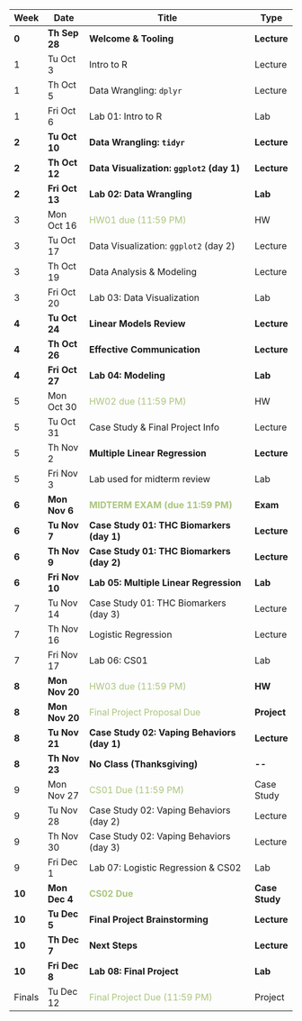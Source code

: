 | Week   | Date           | Title                                                         | Type           |
|--------|----------------|---------------------------------------------------------------|----------------|
| **0**  | **Th Sep 28**  | **Welcome & Tooling**                                         | **Lecture**    |
| 1      | Tu Oct 3       | Intro to R                                                    | Lecture        |
| 1      | Th Oct 5       | Data Wrangling: `dplyr`                                       | Lecture        |
| 1      | Fri Oct 6      | Lab 01: Intro to R                                            | Lab            |
| **2**  | **Tu Oct 10**  | **Data Wrangling: `tidyr`**                                   | **Lecture**    |
| **2**  | **Th Oct 12**  | **Data Visualization: `ggplot2` (day 1)**                     | **Lecture**    |
| **2**  | **Fri Oct 13** | **Lab 02: Data Wrangling**                                    | **Lab**        |
| 3      | Mon Oct 16     | <font color="#ABC57D">HW01 due (11:59 PM)</font>              | HW             |
| 3      | Tu Oct 17      | Data Visualization: `ggplot2` (day 2)                         | Lecture        |
| 3      | Th Oct 19      | Data Analysis & Modeling                                      | Lecture        |
| 3      | Fri Oct 20     | Lab 03: Data Visualization                                    | Lab            |
| **4**  | **Tu Oct 24**  | **Linear Models Review**                                      | **Lecture**    |
| **4**  | **Th Oct 26**  | **Effective Communication**                                   | **Lecture**    |
| **4**  | **Fri Oct 27** | **Lab 04: Modeling**                                          | **Lab**        |
| 5      | Mon Oct 30     | <font color="#ABC57D">HW02 due (11:59 PM)</font>              | HW             |
| 5      | Tu Oct 31      | Case Study & Final Project Info                               | Lecture        |
| 5      | Th Nov 2       | **Multiple Linear Regression**                                | **Lecture**    |
| 5      | Fri Nov 3      | Lab used for midterm review                                   | Lab            |
| **6**  | **Mon Nov 6**  | <font color="#ABC57D">**MIDTERM EXAM (due 11:59 PM)** </font> | **Exam**       |
| **6**  | **Tu Nov 7**   | **Case Study 01: THC Biomarkers (day 1)**                     | **Lecture**    |
| **6**  | **Th Nov 9**   | **Case Study 01: THC Biomarkers (day 2)**                     | **Lecture**    |
| **6**  | **Fri Nov 10** | **Lab 05: Multiple Linear Regression**                        | **Lab**        |
| 7      | Tu Nov 14      | Case Study 01: THC Biomarkers (day 3)                         | Lecture        |
| 7      | Th Nov 16      | Logistic Regression                                           | Lecture        |
| 7      | Fri Nov 17     | Lab 06: CS01                                                  | Lab            |
| **8**  | **Mon Nov 20** | <font color="#ABC57D">HW03 due (11:59 PM)</font>              | **HW**         |
| **8**  | **Mon Nov 20** | <font color="#ABC57D">Final Project Proposal Due</font>       | **Project**    |
| **8**  | **Tu Nov 21**  | **Case Study 02: Vaping Behaviors (day 1)**                   | **Lecture**    |
| **8**  | **Th Nov 23**  | **No Class (Thanksgiving)**                                   | **\--**        |
| 9      | Mon Nov 27     | <font color="#ABC57D">CS01 Due (11:59 PM)</font>              | Case Study     |
| 9      | Tu Nov 28      | Case Study 02: Vaping Behaviors (day 2)                       | Lecture        |
| 9      | Th Nov 30      | Case Study 02: Vaping Behaviors (day 3)                       | Lecture        |
| 9      | Fri Dec 1      | Lab 07: Logistic Regression & CS02                            | Lab            |
| **10** | **Mon Dec 4**  | <font color="#ABC57D">**CS02 Due**</font>                     | **Case Study** |
| **10** | **Tu Dec 5**   | **Final Project Brainstorming**                               | **Lecture**    |
| **10** | **Th Dec 7**   | **Next Steps**                                                | **Lecture**    |
| **10** | **Fri Dec 8**  | **Lab 08: Final Project**                                     | **Lab**        |
| Finals | Tu Dec 12      | <font color="#ABC57D">Final Project Due (11:59 PM)</font>     | Project        |
